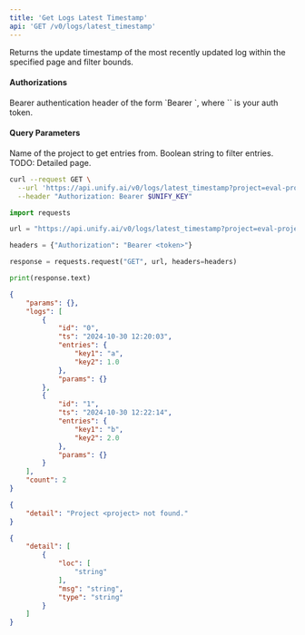 ```yaml
---
title: 'Get Logs Latest Timestamp'
api: 'GET /v0/logs/latest_timestamp'
---
```

Returns the update timestamp of the most recently updated log within the specified
page and filter bounds.

#### Authorizations

<ParamField header="Authorization" type="string" required="true">
  Bearer authentication header of the form `Bearer <token>`, where `<token>` is your auth token.
</ParamField>

#### Query Parameters

<ParamField query="project" type="string" required="true">
Name of the project to get entries from.
</ParamField>

<ParamField query="filter_expr" type="string | null" >
Boolean string to filter entries. TODO: Detailed page.
</ParamField>

<ParamField query="limit" type="integer | null" >

</ParamField>

<ParamField query="offset" type="integer" >

</ParamField>

<RequestExample>

```bash cURL
curl --request GET \
  --url 'https://api.unify.ai/v0/logs/latest_timestamp?project=eval-project&filter_expr=len(output)%20>%20200%20and%20temperature%20==%200.5&limit=None&offset=None' \
  --header "Authorization: Bearer $UNIFY_KEY"
```

```python Python
import requests

url = "https://api.unify.ai/v0/logs/latest_timestamp?project=eval-project&filter_expr=len(output)%20>%20200%20and%20temperature%20==%200.5&limit=None&offset=None"

headers = {"Authorization": "Bearer <token>"}

response = requests.request("GET", url, headers=headers)

print(response.text)
```

</RequestExample>
<ResponseExample>

```json 200
{
    "params": {},
    "logs": [
        {
            "id": "0",
            "ts": "2024-10-30 12:20:03",
            "entries": {
                "key1": "a",
                "key2": 1.0
            },
            "params": {}
        },
        {
            "id": "1",
            "ts": "2024-10-30 12:22:14",
            "entries": {
                "key1": "b",
                "key2": 2.0
            },
            "params": {}
        }
    ],
    "count": 2
}
```

```json 404
{
    "detail": "Project <project> not found."
}
```

```json 422
{
    "detail": [
        {
            "loc": [
                "string"
            ],
            "msg": "string",
            "type": "string"
        }
    ]
}
```

</ResponseExample>
